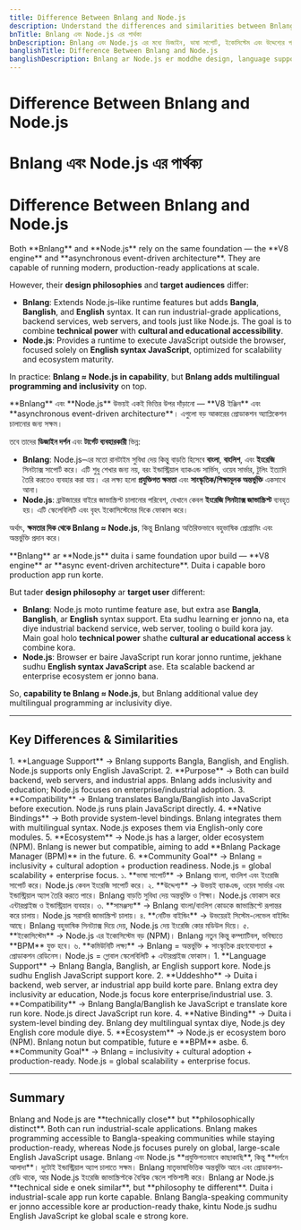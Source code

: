 ```yaml
---
title: Difference Between Bnlang and Node.js
description: Understand the differences and similarities between Bnlang and Node.js in design, language support, ecosystem, and purpose.
bnTitle: Bnlang এবং Node.js এর পার্থক্য
bnDescription: Bnlang এবং Node.js এর মধ্যে ডিজাইন, ভাষা সাপোর্ট, ইকোসিস্টেম এবং উদ্দেশ্যের পার্থক্য ও মিল।
banglishTitle: Difference Between Bnlang and Node.js
banglishDescription: Bnlang ar Node.js er moddhe design, language support, ecosystem ar uddeshher difference ar similarity.
---
```


# <I18nEnglish>Difference Between Bnlang and Node.js</I18nEnglish>
# <I18nBangla>Bnlang এবং Node.js এর পার্থক্য</I18nBangla>
# <I18nBanglish>Difference Between Bnlang and Node.js</I18nBanglish>

<I18nEnglish>
Both **Bnlang** and **Node.js** rely on the same foundation — the **V8 engine** and **asynchronous event-driven architecture**.  
They are capable of running modern, production-ready applications at scale.  

However, their **design philosophies** and **target audiences** differ:

- **Bnlang**: Extends Node.js–like runtime features but adds **Bangla**, **Banglish**, and **English** syntax. It can run industrial-grade applications, backend services, web servers, and tools just like Node.js. The goal is to combine **technical power** with **cultural and educational accessibility**.  
- **Node.js**: Provides a runtime to execute JavaScript outside the browser, focused solely on **English syntax JavaScript**, optimized for scalability and ecosystem maturity.

In practice: **Bnlang ≈ Node.js in capability**, but **Bnlang adds multilingual programming and inclusivity** on top.
</I18nEnglish>

<I18nBangla>
**Bnlang** এবং **Node.js** উভয়ই একই ভিত্তির উপর দাঁড়ানো — **V8 ইঞ্জিন** এবং **asynchronous event-driven architecture**।  
এগুলো বড় আকারের প্রোডাকশন অ্যাপ্লিকেশন চালানোর জন্য সক্ষম।  

তবে তাদের **ডিজাইন দর্শন** এবং **টার্গেট ব্যবহারকারী** ভিন্ন:

- **Bnlang**: Node.js–এর মতো রানটাইম সুবিধা দেয় কিন্তু বাড়তি হিসেবে **বাংলা**, **বাংলিশ**, এবং **ইংরেজি** সিনট্যাক্স সাপোর্ট করে। এটি শুধু শেখার জন্য নয়, বরং ইন্ডাস্ট্রিয়াল ব্যাকএন্ড সার্ভিস, ওয়েব সার্ভার, টুলিং ইত্যাদি তৈরি করতেও ব্যবহার করা যায়। এর লক্ষ্য হলো **প্রযুক্তিগত ক্ষমতা** এবং **সাংস্কৃতিক/শিক্ষামূলক অন্তর্ভুক্তি** একসাথে আনা।  
- **Node.js**: ব্রাউজারের বাইরে জাভাস্ক্রিপ্ট চালানোর পরিবেশ, যেখানে কেবল **ইংরেজি সিনট্যাক্স জাভাস্ক্রিপ্ট** ব্যবহৃত হয়। এটি স্কেলেবিলিটি এবং বৃহৎ ইকোসিস্টেমের দিকে ফোকাস করে।  

অর্থাৎ, **ক্ষমতার দিক থেকে Bnlang ≈ Node.js**, কিন্তু Bnlang অতিরিক্তভাবে বহুভাষিক প্রোগ্রামিং এবং অন্তর্ভুক্তি প্রদান করে।
</I18nBangla>

<I18nBanglish>
**Bnlang** ar **Node.js** duita i same foundation upor build — **V8 engine** ar **async event-driven architecture**.  
Duita i capable boro production app run korte.  

But tader **design philosophy** ar **target user** different:

- **Bnlang**: Node.js moto runtime feature ase, but extra ase **Bangla**, **Banglish**, ar **English** syntax support. Eta sudhu learning er jonno na, eta diye industrial backend service, web server, tooling o build kora jay. Main goal holo **technical power** shathe **cultural ar educational access** k combine kora.  
- **Node.js**: Browser er baire JavaScript run korar jonno runtime, jekhane sudhu **English syntax JavaScript** ase. Eta scalable backend ar enterprise ecosystem er jonno bana.  

So, **capability te Bnlang ≈ Node.js**, but Bnlang additional value dey multilingual programming ar inclusivity diye.
</I18nBanglish>

---

## Key Differences & Similarities

<I18nEnglish>
1. **Language Support** → Bnlang supports Bangla, Banglish, and English. Node.js supports only English JavaScript.  
2. **Purpose** → Both can build backend, web servers, and industrial apps. Bnlang adds inclusivity and education; Node.js focuses on enterprise/industrial adoption.  
3. **Compatibility** → Bnlang translates Bangla/Banglish into JavaScript before execution. Node.js runs plain JavaScript directly.  
4. **Native Bindings** → Both provide system-level bindings. Bnlang integrates them with multilingual syntax. Node.js exposes them via English-only core modules.  
5. **Ecosystem** → Node.js has a larger, older ecosystem (NPM). Bnlang is newer but compatible, aiming to add **Bnlang Package Manager (BPM)** in the future.  
6. **Community Goal** → Bnlang = inclusivity + cultural adoption + production readiness. Node.js = global scalability + enterprise focus.
</I18nEnglish>

<I18nBangla>
১. **ভাষা সাপোর্ট** → Bnlang বাংলা, বাংলিশ এবং ইংরেজি সাপোর্ট করে। Node.js কেবল ইংরেজি সাপোর্ট করে।  
২. **উদ্দেশ্য** → উভয়ই ব্যাকএন্ড, ওয়েব সার্ভার এবং ইন্ডাস্ট্রিয়াল অ্যাপ তৈরি করতে পারে। Bnlang বাড়তি সুবিধা দেয় অন্তর্ভুক্তি ও শিক্ষা। Node.js ফোকাস করে এন্টারপ্রাইজ ও ইন্ডাস্ট্রিয়াল ব্যবহার।  
৩. **সামঞ্জস্য** → Bnlang বাংলা/বাংলিশ কোডকে জাভাস্ক্রিপ্টে রূপান্তর করে চালায়। Node.js সরাসরি জাভাস্ক্রিপ্ট চালায়।  
৪. **নেটিভ বাইন্ডিং** → উভয়েরই সিস্টেম-লেভেল বাইন্ডিং আছে। Bnlang বহুভাষিক সিনট্যাক্স দিয়ে দেয়, Node.js দেয় ইংরেজি কোর মডিউল দিয়ে।  
৫. **ইকোসিস্টেম** → Node.js এর ইকোসিস্টেম বড় (NPM)। Bnlang নতুন কিন্তু কম্প্যাটিবল, ভবিষ্যতে **BPM** যুক্ত হবে।  
৬. **কমিউনিটি লক্ষ্য** → Bnlang = অন্তর্ভুক্তি + সাংস্কৃতিক গ্রহণযোগ্যতা + প্রোডাকশন রেডিনেস। Node.js = গ্লোবাল স্কেলেবিলিটি + এন্টারপ্রাইজ ফোকাস।
</I18nBangla>

<I18nBanglish>
1. **Language Support** → Bnlang Bangla, Banglish, ar English support kore. Node.js sudhu English JavaScript support kore.  
2. **Uddeshho** → Duita i backend, web server, ar industrial app build korte pare. Bnlang extra dey inclusivity ar education, Node.js focus kore enterprise/industrial use.  
3. **Compatibility** → Bnlang Bangla/Banglish ke JavaScript e translate kore run kore. Node.js direct JavaScript run kore.  
4. **Native Binding** → Duita i system-level binding dey. Bnlang dey multilingual syntax diye, Node.js dey English core module diye.  
5. **Ecosystem** → Node.js er ecosystem boro (NPM). Bnlang notun but compatible, future e **BPM** asbe.  
6. **Community Goal** → Bnlang = inclusivity + cultural adoption + production-ready. Node.js = global scalability + enterprise focus.
</I18nBanglish>

---

## Summary

<I18nEnglish>
Bnlang and Node.js are **technically close** but **philosophically distinct**.  
Both can run industrial-scale applications.  
Bnlang makes programming accessible to Bangla-speaking communities while staying production-ready, whereas Node.js focuses purely on global, large-scale English JavaScript usage.
</I18nEnglish>

<I18nBangla>
Bnlang এবং Node.js **প্রযুক্তিগতভাবে কাছাকাছি**, কিন্তু **দর্শনে আলাদা**।  
দুটোই ইন্ডাস্ট্রিয়াল অ্যাপ চালাতে সক্ষম।  
Bnlang মাতৃভাষাভিত্তিক অন্তর্ভুক্তি আনে এবং প্রোডাকশন-রেডি থাকে, আর Node.js ইংরেজি জাভাস্ক্রিপ্টকে বৈশ্বিক স্কেলে শক্তিশালী করে।
</I18nBangla>

<I18nBanglish>
Bnlang ar Node.js **technical side e onek similar**, but **philosophy te different**.  
Duita i industrial-scale app run korte capable.  
Bnlang Bangla-speaking community er jonno accessible kore ar production-ready thake, kintu Node.js sudhu English JavaScript ke global scale e strong kore.
</I18nBanglish>
